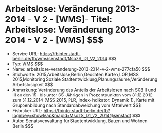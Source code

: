 # Arbeitslose: Veränderung 2013-2014 - V 2 - [WMS]- Titel: Arbeitslose: Veränderung 2013-2014 - V 2 - [WMS] $$$
- Service URL: https://fbinter.stadt-berlin.de/fb/wms/senstadt/MsozS_D1_V2_2014 $$$
- Typ: WMS $$$
- Name: arbeitslose-veranderung-2013-2014-v-2-wms-277cfa50 $$$
- Stichworte: 2015,Arbeitslose,Berlin,Geodaten,Karten,LOR,MSS 2015,Monitoring Soziale Stadtentwicklung,Planungsräume,Veränderung Arbeitslosigkeit $$$
- Anmerkung: Veränderung des Anteils der Arbeitslosen nach SGB II und III an den 15- bis unter 65-Jährigen in Prozentpunkten vom 31.12.2012 zum 31.12.2014 (MSS 2015, PLR, Index-Indikator: Dynamik 1), Karte mit Gruppenbildung nach Standardabweichung vom Mittelwert $$$
- Fisbroker URL: https://fbinter.stadt-berlin.de/fb?loginkey=showMap&mapId=MsozS_D1_V2_2014@senstadt $$$
- Autor: Senatsverwaltung für Stadtentwicklung, Bauen und Wohnen Berlin $$$
